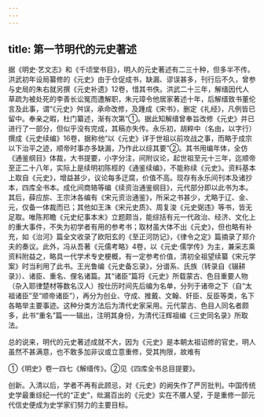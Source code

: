 ```yaml
---
---
---
```

title: 第一节明代的元史著述
---



据《明史·艺文志》和《千顷堂书目》，明人的元史著述有二三十种，但多半不传。洪武初年设局纂修的《元史》由于仓促成书，缺漏、谬误甚多，刊行后不久，曾参与史局的朱右就另撰《元史补遗》12卷，惜其书佚。洪武二十三年，解缙因代人草疏为被处死的李善长讼冤而遭解职，朱元璋令他居家著述十年，后解缙致书董伦言及此事，谓“《元史》舛误，承命改修，及踵成《宋书》，删定《礼经》，凡例皆已留中。奉亲之暇，杜门纂述，渐有次第”①。据此知解缙曾奉旨改修《元史》并已进行了一部分，但似乎没有完成，其稿亦失传。永乐初，胡粹中（名由，以字行）撰成《元史续编》16卷，据称他“以《元史》详于世祖以前攻战之事，而略于成宗以下治平之迹，顺帝时事亦多缺漏，乃作此以综其要”②。其书用编年体，全仿《通鉴纲目》体裁，大书提要，小字分注，间附议论，起世祖至元十三年，迄顺帝至正二十八年，实际上是续明初陈桱的《通鉴续编》，不能称续《元史》。资料基本上取自《元史》，增益甚少，议论每多迂腐，价值不高。现存有永乐间刊本及诸抄本，四库全书本。成化间商辂等编《续资治通鉴纲目》，元代部分即以此书为本。其后，薛应旂、王宗沐各编有《宋元资治通鉴》，所采之书甚少，尤略于辽、金、元，仅备一体裁而已；其他如王洙《宋元史质》、周复浚《元史弼违》等书，皆无足取。唯陈邦瞻《元史纪事本末》立题颇当，能综括有元一代政治、经济、文化上的重大事件，不失为初学者有用的参考书；取材虽大体不出《元史》，但也略有补充，如《治河》篇全文收录了欧阳玄的《至正河防记》，《律令之定》篇摘录了郑介夫的奏议。此外，冯从吾著《元儒考略》4卷，以《元史·儒学传》为主，兼采志乘资料附益之，略具一代学术专史梗概，有一定参考价值，清初全祖望续纂《宋元学案》时当利用了此书。王光鲁编《元史备忘录》，分谱系、氏族（转录自《辍耕录》）、诸臣、重名、俚名诸篇。其“诸臣”篇将《元史》所载蒙古、色目重要人物（杂入耶律楚材等数名汉人）按仕历时间先后编为名单，分列于诸帝之下（自“太祖诸臣”至“顺帝诸臣”），再分为创业、守成、推戴、文翰、奸臣、反臣等类，名下各略举主要事迹。这种分类方法后为清代史家采用。元代蒙古、色目人同名者颇多，此书“重名”篇一一辑出，注明其身份，为清代汪辉祖编《三史同名录》所取法。

总的说来，明代的元史著述成就不大，因为《元史》是本朝太祖诏修的官史，明人虽然不甚满意，也不敢多加非议或立意重修，受其拘限，故难有

①《明史》卷一四七《解缙传》。②见《四库全书总目提要》。

创新。入清以后，学者不再有此顾忌，对《元史》的阙失作了严厉批判。中国传统史学最重综纪一代的“正史”，纰漏百出的《元史》实在不餍人望，于是重修一部元代信史便成为史学家们努力的主要目标。
